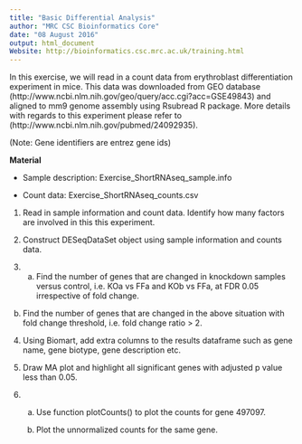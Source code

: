 ```yaml
---
title: "Basic Differential Analysis"
author: "MRC CSC Bioinformatics Core"
date: "08 August 2016"
output: html_document
Website: http://bioinformatics.csc.mrc.ac.uk/training.html
---
```


In this exercise, we will read in a count data from erythroblast differentiation experiment in mice. 
This data was downloaded from GEO database (http://www.ncbi.nlm.nih.gov/geo/query/acc.cgi?acc=GSE49843) and aligned to mm9 genome assembly using  Rsubread R package. More details with regards to this experiment please refer to (http://www.ncbi.nlm.nih.gov/pubmed/24092935). 

(Note: Gene identifiers are entrez gene ids)

**Material**

  * Sample description: Exercise_ShortRNAseq_sample.info

  * Count data: Exercise_ShortRNAseq_counts.csv


1. Read in sample information and count data.
   Identify how many factors are involved in this this experiment.


2. Construct DESeqDataSet object using sample information and counts data.


 3. a) Find the number of genes that are changed in knockdown samples versus control, i.e. KOa vs FFa and KOb vs FFa, at FDR 0.05 irrespective of fold change.

  b) Find the number of genes that are changed in the above situation with fold change threshold, i.e. fold change ratio > 2.
 
 4. Using Biomart, add extra columns to the results dataframe such as gene name, gene biotype, gene description etc. 
 
 5. Draw MA plot and highlight all significant genes with adjusted p value less than 0.05.  

 6. (a) Use function plotCounts() to plot the counts for gene 497097. 
  
    (b) Plot the unnormalized counts for the same gene.
 






